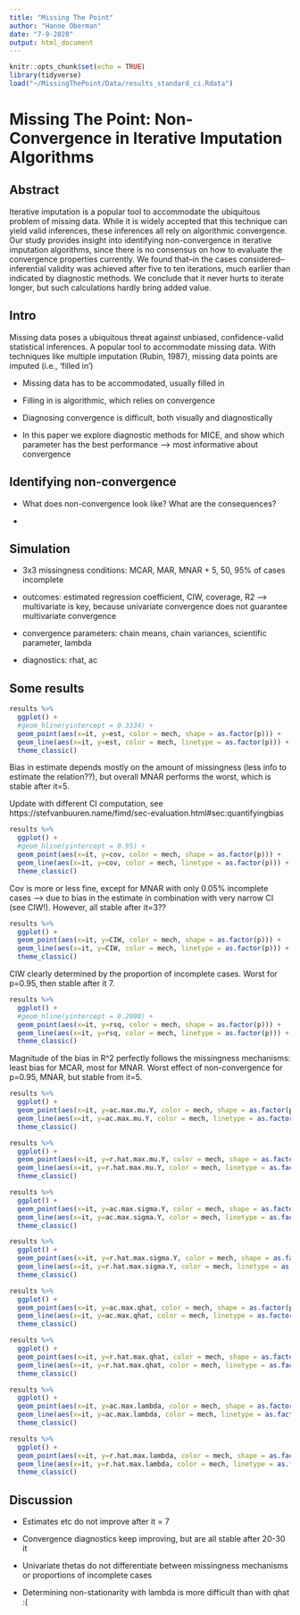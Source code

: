 ---
title: "Missing The Point"
author: "Hanne Oberman"
date: "7-9-2020"
output: html_document
---

```{r setup, include=FALSE}
knitr::opts_chunk$set(echo = TRUE)
library(tidyverse)
load("~/MissingThePoint/Data/results_standard_ci.Rdata")

```

# Missing The Point: Non-Convergence in Iterative Imputation Algorithms

## Abstract

Iterative imputation is a popular tool to accommodate the ubiquitous problem of missing data. While it is widely accepted that this technique can yield valid inferences, these inferences all rely on algorithmic convergence. Our study provides insight into identifying non-convergence in iterative imputation algorithms, since there is no consensus on how to evaluate the convergence properties currently. We found that--in the cases considered--inferential validity was achieved after five to ten iterations, much earlier than indicated by diagnostic methods. We conclude that it never hurts to iterate longer, but such calculations hardly bring added value.

## Intro

Missing data poses a ubiquitous threat against unbiased, confidence-valid statistical inferences. A popular tool to accommodate missing data. With techniques like multiple imputation (Rubin, 1987), missing data points are imputed (i.e., 'filled in')

- Missing data has to be accommodated, usually filled in

- Filling in is algorithmic, which relies on convergence

- Diagnosing convergence is difficult, both visually and diagnostically

- In this paper we explore diagnostic methods for MICE, and show which parameter has the best performance --> most informative about convergence 


## Identifying non-convergence

- What does non-convergence look like? What are the consequences?

- 


## Simulation

- 3x3 missingness conditions: MCAR, MAR, MNAR + 5, 50, 95% of cases incomplete

- outcomes: estimated regression coefficient, CIW, coverage, R2 --> multivariate is key, because univariate convergence does not guarantee multivariate convergence

- convergence parameters: chain means, chain variances, scientific parameter, lambda

- diagnostics: rhat, ac

## Some results

```{r echo=FALSE}
results %>%
  ggplot() +
  #geom_hline(yintercept = 0.3334) +
  geom_point(aes(x=it, y=est, color = mech, shape = as.factor(p))) +
  geom_line(aes(x=it, y=est, color = mech, linetype = as.factor(p))) +
  theme_classic()


```

Bias in estimate depends mostly on the amount of missingness (less info to estimate the relation??), but overall MNAR performs the worst, which is stable after it=5.

Update with different CI computation, see https://stefvanbuuren.name/fimd/sec-evaluation.html#sec:quantifyingbias

```{r}
results %>%
  ggplot() +
  #geom_hline(yintercept = 0.95) +
  geom_point(aes(x=it, y=cov, color = mech, shape = as.factor(p))) +
  geom_line(aes(x=it, y=cov, color = mech, linetype = as.factor(p))) +
  theme_classic()


```

Cov is more or less fine, except for MNAR with only 0.05% incomplete cases --> due to bias in the estimate in combination with very narrow CI (see CIW!). However, all stable after it=3??

```{r}
results %>%
  ggplot() +
  geom_point(aes(x=it, y=CIW, color = mech, shape = as.factor(p))) +
  geom_line(aes(x=it, y=CIW, color = mech, linetype = as.factor(p))) +
  theme_classic()


```

CIW clearly determined by the proportion of incomplete cases. Worst for p=0.95, then stable after it 7.

```{r}
results %>%
  ggplot() +
  #geom_hline(yintercept = 0.2090) +
  geom_point(aes(x=it, y=rsq, color = mech, shape = as.factor(p))) +
  geom_line(aes(x=it, y=rsq, color = mech, linetype = as.factor(p))) +
  theme_classic()

```

Magnitude of the bias in R^2 perfectly follows the missingness mechanisms: least bias for MCAR, most for MNAR. Worst effect of non-convergence for p=0.95, MNAR, but stable from it=5.

```{r}
results %>%
  ggplot() +
  geom_point(aes(x=it, y=ac.max.mu.Y, color = mech, shape = as.factor(p))) +
  geom_line(aes(x=it, y=ac.max.mu.Y, color = mech, linetype = as.factor(p))) +
  theme_classic()
```


```{r}
results %>%
  ggplot() +
  geom_point(aes(x=it, y=r.hat.max.mu.Y, color = mech, shape = as.factor(p))) +
  geom_line(aes(x=it, y=r.hat.max.mu.Y, color = mech, linetype = as.factor(p))) +
  theme_classic()

```

```{r}
results %>%
  ggplot() +
  geom_point(aes(x=it, y=ac.max.sigma.Y, color = mech, shape = as.factor(p))) +
  geom_line(aes(x=it, y=ac.max.sigma.Y, color = mech, linetype = as.factor(p))) +
  theme_classic()
```


```{r}
results %>%
  ggplot() +
  geom_point(aes(x=it, y=r.hat.max.sigma.Y, color = mech, shape = as.factor(p))) +
  geom_line(aes(x=it, y=r.hat.max.sigma.Y, color = mech, linetype = as.factor(p))) +
  theme_classic()

```

```{r}
results %>%
  ggplot() +
  geom_point(aes(x=it, y=ac.max.qhat, color = mech, shape = as.factor(p))) +
  geom_line(aes(x=it, y=ac.max.qhat, color = mech, linetype = as.factor(p))) +
  theme_classic()
```


```{r}
results %>%
  ggplot() +
  geom_point(aes(x=it, y=r.hat.max.qhat, color = mech, shape = as.factor(p))) +
  geom_line(aes(x=it, y=r.hat.max.qhat, color = mech, linetype = as.factor(p))) +
  theme_classic()

```


```{r}
results %>%
  ggplot() +
  geom_point(aes(x=it, y=ac.max.lambda, color = mech, shape = as.factor(p))) +
  geom_line(aes(x=it, y=ac.max.lambda, color = mech, linetype = as.factor(p))) +
  theme_classic()
```


```{r}
results %>%
  ggplot() +
  geom_point(aes(x=it, y=r.hat.max.lambda, color = mech, shape = as.factor(p))) +
  geom_line(aes(x=it, y=r.hat.max.lambda, color = mech, linetype = as.factor(p))) +
  theme_classic()

```

## Discussion

- Estimates etc do not improve after it = 7

- Convergence diagnostics keep improving, but are all stable after 20-30 it

- Univariate thetas do not differentiate between missingness mechanisms or proportions of incomplete cases

- Determining non-stationarity with lambda is more difficult than with qhat :(


